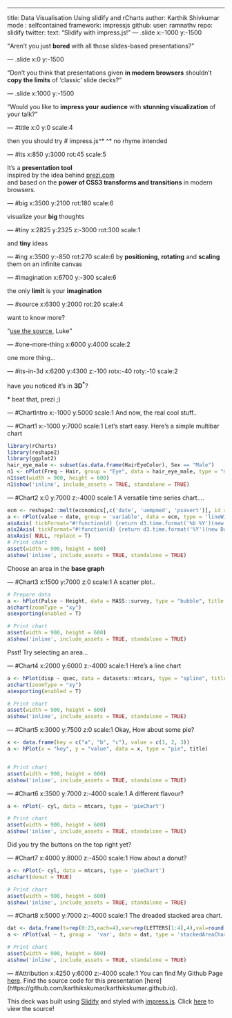 ---
title: Data Visualisation Using slidify and rCharts
author: Karthik Shivkumar
mode  : selfcontained
framework: impressjs
github:
  user: ramnathv
  repo: slidify
twitter:
  text: "Slidify with impress.js!"
--- .slide x:-1000 y:-1500

<q>Aren't you just **bored** with all those slides-based presentations?</q>

--- .slide x:0 y:-1500

<q>Don't you think that presentations given **in modern browsers** shouldn't **copy the limits** of 'classic' slide decks?</q>

--- .slide x:1000 y:-1500

<q>Would you like to **impress your audience** with **stunning visualization** of your talk?</q>

--- #title x:0 y:0 scale:4

<span class="try">then you should try</span>
# impress.js^*
<span class="footnote">^* no rhyme intended</span>

--- #its x:850 y:3000 rot:45 scale:5

 It's a **presentation tool** <br/>
inspired by the idea behind [prezi.com](http://prezi.com) <br/>
and based on the **power of CSS3 transforms and transitions** in modern browsers.

--- #big x:3500 y:2100 rot:180 scale:6

visualize your <b>big</b> <span class="thoughts">thoughts</span>

--- #tiny x:2825 y:2325 z:-3000 rot:300 scale:1

and **tiny** ideas

--- #ing x:3500 y:-850 rot:270 scale:6
by <b class="positioning">positioning</b>, <b class="rotating">rotating</b> and <b class="scaling">scaling</b> them on an infinite canvas

--- #imagination x:6700 y:-300 scale:6

the only **limit** is your <b class="imagination">imagination</b>

--- #source x:6300 y:2000 rot:20 scale:4

want to know more?

<q>[use the source](http://github.com/bartaz/impress.js), Luke</q>

--- #one-more-thing x:6000 y:4000 scale:2

one more thing...

--- #its-in-3d x:6200 y:4300 z:-100 rotx:-40 roty:-10 scale:2

<span class="have">have</span> <span class="you">you</span> <span class="noticed">noticed</span> <span class="its">it's</span> <span class="in">in</span> <b>3D<sup>*</sup></b>?

<span class="footnote">* beat that, prezi ;)</span>

--- #ChartIntro x:-1000 y:5000  scale:1
And now, the real cool stuff..

--- #Chart1 x:-1000 y:7000  scale:1
Let's start easy. Here's a simple multibar chart
```r
library(rCharts)
library(reshape2)
library(ggplot2)
hair_eye_male <- subset(as.data.frame(HairEyeColor), Sex == "Male")
n1 <- nPlot(Freq ~ Hair, group = "Eye", data = hair_eye_male, type = "multiBarChart")
n1$set(width = 900, height = 600)
n1$show('inline', include_assets = TRUE, standalone = TRUE)
```


--- #Chart2 x:0 y:7000 z:-4000  scale:1
A versatile time series chart.... 
```r
ecm <- reshape2::melt(economics[,c('date', 'uempmed', 'psavert')], id = 'date')
a <- nPlot(value ~ date, group = 'variable', data = ecm, type = 'lineWithFocusChart')
a$xAxis( tickFormat="#!function(d) {return d3.time.format('%b %Y')(new Date( d * 86400000 ));}!#" )
a$x2Axis( tickFormat="#!function(d) {return d3.time.format('%Y')(new Date( d * 86400000 ));}!#" )
a$xAxis( NULL, replace = T)
# Print chart
a$set(width = 900, height = 600)
a$show('inline', include_assets = TRUE, standalone = TRUE)
```
Choose an area in the **base graph**

--- #Chart3 x:1500 y:7000 z:0  scale:1
A scatter plot..
```r
# Prepare data
a <- hPlot(Pulse ~ Height, data = MASS::survey, type = "bubble", title = "Bubble Size: Age", size = "Age", group = "Exer")
a$chart(zoomType = "xy")
a$exporting(enabled = T)

# Print chart
a$set(width = 900, height = 600)
a$show('inline', include_assets = TRUE, standalone = TRUE)
```
Psst! Try selecting an area...

--- #Chart4 x:2000 y:6000 z:-4000  scale:1
Here's a line chart
```r
a <- hPlot(disp ~ qsec, data = datasets::mtcars, type = "spline", title = "Disp and Fuel Eff.", group = "am")
a$chart(zoomType = "xy")
a$exporting(enabled = T)

# Print chart
a$set(width = 900, height = 600)
a$show('inline', include_assets = TRUE, standalone = TRUE)
```

--- #Chart5 x:3000 y:7500 z:0  scale:1
Okay, How about some pie?
```r
x <- data.frame(key = c("a", "b", "c"), value = c(1, 2, 3))
a <- hPlot(x = "key", y = "value", data = x, type = "pie", title)


# Print chart
a$set(width = 900, height = 600)
a$show('inline', include_assets = TRUE, standalone = TRUE)
```

--- #Chart6 x:3500 y:7000 z:-4000  scale:1
A different flavour?
```r
a <- nPlot(~ cyl, data = mtcars, type = 'pieChart')

# Print chart
a$set(width = 900, height = 600)
a$show('inline', include_assets = TRUE, standalone = TRUE)
```
Did you try the buttons on the top right yet?

--- #Chart7 x:4000 y:8000 z:-4500  scale:1
How about a donut?
```r
a <- nPlot(~ cyl, data = mtcars, type = 'pieChart')
a$chart(donut = TRUE)

# Print chart
a$set(width = 900, height = 600)
a$show('inline', include_assets = TRUE, standalone = TRUE)
```

--- #Chart8 x:5000 y:7000 z:-4000  scale:1
The dreaded stacked area chart.
```r
dat <- data.frame(t=rep(0:23,each=4),var=rep(LETTERS[1:4],4),val=round(runif(4*24,0,50)))
a <- nPlot(val ~ t, group =  'var', data = dat, type = 'stackedAreaChart', id = 'chart')

# Print chart
a$set(width = 900, height = 600)
a$show('inline', include_assets = TRUE, standalone = TRUE)
```


--- #Attribution x:4250 y:6000 z:-4000  scale:1
You can find My Github Page [here](https://github.com/karthikskumar/).
Find the source code for this presentation [here] (https://github.com/karthikskumar/karthikskumar.github.io).

This deck was built using [Slidify](http://www.slidify.org) and styled with [impress.js](http://github.com/bartaz/impress.js). Click [here](https://raw.github.com/ramnathv/slidify/gh-pages/samples/impressjs/index.Rmd) to view the source! 